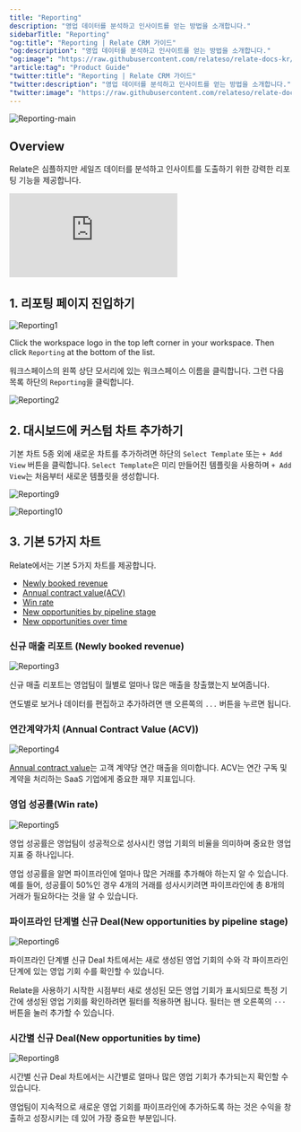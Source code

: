 ```yaml
---
title: "Reporting"
description: "영업 데이터를 분석하고 인사이트를 얻는 방법을 소개합니다."
sidebarTitle: "Reporting"
"og:title": "Reporting | Relate CRM 가이드"
"og:description": "영업 데이터를 분석하고 인사이트를 얻는 방법을 소개합니다."
"og:image": "https://raw.githubusercontent.com/relateso/relate-docs-kr/main/docs/images/features/reporting-main.png"
"article:tag": "Product Guide"
"twitter:title": "Reporting | Relate CRM 가이드"
"twitter:description": "영업 데이터를 분석하고 인사이트를 얻는 방법을 소개합니다."
"twitter:image": "https://raw.githubusercontent.com/relateso/relate-docs-kr/main/docs/images/features/reporting-main.png"
---
```

![Reporting-main](/images/features/reporting-main.png)

## Overview
Relate은 심플하지만 세일즈 데이터를 분석하고 인사이트를 도출하기 위한 강력한 리포팅 기능을 제공합니다.

<div
  style={{
    position: "relative",
    paddingBottom: "69.74664679582713%",
    height: 0,
  }}
>
  <iframe
    src="https://player.vimeo.com/video/856790360?title=1&byline=1&portrait=0&muted=1&autoplay=1&autopause=0&controls=1&loop=1"
    frameborder="0"
    allow="autoplay; fullscreen; picture-in-picture"
    title="Relate Reporting"
    webkitAllowFullScreen
    mozallowFullScreen
    allowFullScreen
    style={{
      position: "absolute",
      top: 0,
      left: 0,
      width: "100%",
      height: "100%",
    }}
  ></iframe>
</div>

## 1. 리포팅 페이지 진입하기

![Reporting1](/images/features/reporting.png)

Click the workspace logo in the top left corner in your workspace. Then click `Reporting` at the bottom of the list.

워크스페이스의 왼쪽 상단 모서리에 있는 워크스페이스 이름을 클릭합니다. 그런 다음 목록 하단의 `Reporting`을 클릭합니다.

![Reporting2](/images/features/enter-reporting.png)

## 2. 대시보드에 커스텀 차트 추가하기
기본 차트 5종 외에 새로운 차트를 추가하려면 하단의 `Select Template` 또는 `+ Add View` 버튼을 클릭합니다. `Select Template`은 미리 만들어진 템플릿을 사용하며 `+ Add View`는 처음부터 새로운 템플릿을 생성합니다.

![Reporting9](/images/features/add-new-reports.png)

![Reporting10](/images/features/add-new-reports2.png)

## 3. 기본 5가지 차트
Relate에서는 기본 5가지 차트를 제공합니다.

- [Newly booked revenue](/features/reporting#newly-booked-revenue)
- [Annual contract value(ACV)](/features/reporting#annual-contract-value-acv)
- [Win rate](/features/reporting#win-rate)
- [New opportunities by pipeline stage](/features/reporting#new-opportunities-by-pipeline-stage)
- [New opportunities over time](/features/reporting#new-opportunities-over-time)

### 신규 매출 리포트 (Newly booked revenue)

![Reporting3](/images/features/newly-booked-revenue.png)

신규 매출 리포트는 영업팀이 월별로 얼마나 많은 매출을 창출했는지 보여줍니다.

연도별로 보거나 데이터를 편집하고 추가하려면 맨 오른쪽의 `...` 버튼을 누르면 됩니다.

### 연간계약가치 (Annual Contract Value (ACV))

![Reporting4](/images/features/annual-contract-value.png)

[Annual contract value](https://www.relate.so/docs/wiki/acv)는 고객 계약당 연간 매출을 의미합니다. ACV는 연간 구독 및 계약을 처리하는 SaaS 기업에게 중요한 재무 지표입니다.
​
### 영업 성공률(Win rate)

![Reporting5](/images/features/win-rate.png)

영업 성공률은 영업팀이 성공적으로 성사시킨 영업 기회의 비율을 의미하며 중요한 영업 지표 중 하나입니다.

영업 성공률을 알면 파이프라인에 얼마나 많은 거래를 추가해야 하는지 알 수 있습니다. 예를 들어, 성공률이 50%인 경우 4개의 거래를 성사시키려면 파이프라인에 총 8개의 거래가 필요하다는 것을 알 수 있습니다.

### 파이프라인 단계별 신규 Deal(New opportunities by pipeline stage)

![Reporting6](/images/features/new-opportunities-by-pipeline-stage.png)

파이프라인 단계별 신규 Deal 차트에서는 새로 생성된 영업 기회의 수와 각 파이프라인 단계에 있는 영업 기회 수를 확인할 수 있습니다.

Relate을 사용하기 시작한 시점부터 새로 생성된 모든 영업 기회가 표시되므로 특정 기간에 생성된 영업 기회를 확인하려면 필터를 적용하면 됩니다. 필터는 맨 오른쪽의 `⋅⋅⋅` 버튼을 눌러 추가할 수 있습니다.

### 시간별 신규 Deal(New opportunities by time)

![Reporting8](/images/features/new-opportunities-over-time.png)

시간별 신규 Deal 차트에서는 시간별로 얼마나 많은 영업 기회가 추가되는지 확인할 수 있습니다.

영업팀이 지속적으로 새로운 영업 기회를 파이프라인에 추가하도록 하는 것은 수익을 창출하고 성장시키는 데 있어 가장 중요한 부분입니다.
